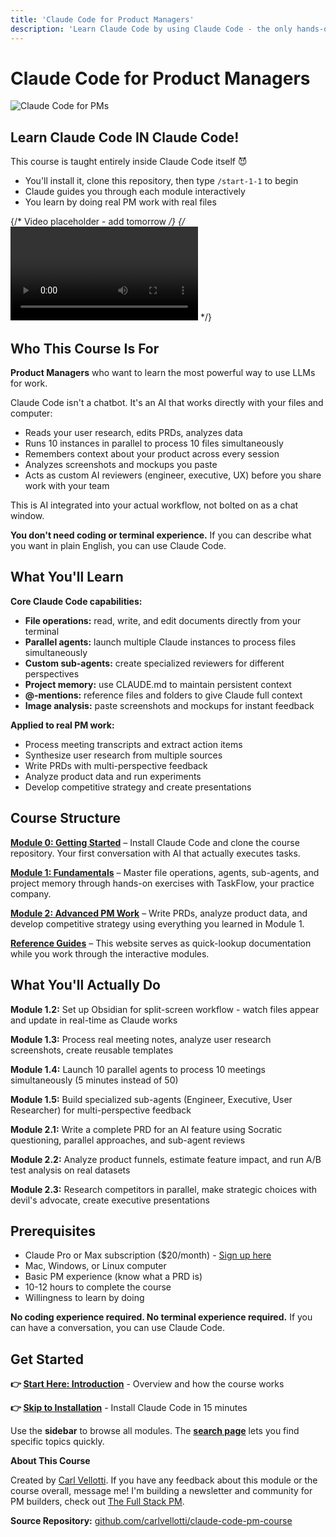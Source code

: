 ```yaml
---
title: 'Claude Code for Product Managers'
description: 'Learn Claude Code by using Claude Code - the only hands-on course taught entirely inside the tool itself'
---
```


# Claude Code for Product Managers

![Claude Code for PMs](/images/claude-code-for-pms.png)

## Learn Claude Code IN Claude Code!

This course is taught entirely inside Claude Code itself 😈
- You'll install it, clone this repository, then type `/start-1-1` to begin
- Claude guides you through each module interactively
- You learn by doing real PM work with real files

{/* Video placeholder - add tomorrow */}
{/* <video controls>
  <source src="/videos/course-preview.mp4" type="video/mp4" />
</video> */}

## Who This Course Is For

**Product Managers** who want to learn the most powerful way to use LLMs for work.

Claude Code isn't a chatbot. It's an AI that works directly with your files and computer:
- Reads your user research, edits PRDs, analyzes data
- Runs 10 instances in parallel to process 10 files simultaneously
- Remembers context about your product across every session
- Analyzes screenshots and mockups you paste
- Acts as custom AI reviewers (engineer, executive, UX) before you share work with your team

This is AI integrated into your actual workflow, not bolted on as a chat window.

**You don't need coding or terminal experience.** If you can describe what you want in plain English, you can use Claude Code.

## What You'll Learn

**Core Claude Code capabilities:**
- **File operations:** read, write, and edit documents directly from your terminal
- **Parallel agents:** launch multiple Claude instances to process files simultaneously
- **Custom sub-agents:** create specialized reviewers for different perspectives
- **Project memory:** use CLAUDE.md to maintain persistent context
- **@-mentions:** reference files and folders to give Claude full context
- **Image analysis:** paste screenshots and mockups for instant feedback

**Applied to real PM work:**
- Process meeting transcripts and extract action items
- Synthesize user research from multiple sources
- Write PRDs with multi-perspective feedback
- Analyze product data and run experiments
- Develop competitive strategy and create presentations

## Course Structure

[**Module 0: Getting Started**](/getting-started/introduction) – Install Claude Code and clone the course repository. Your first conversation with AI that actually executes tasks.

[**Module 1: Fundamentals**](/fundamentals/welcome) – Master file operations, agents, sub-agents, and project memory through hands-on exercises with TaskFlow, your practice company.

[**Module 2: Advanced PM Work**](/advanced/write-prd) – Write PRDs, analyze product data, and develop competitive strategy using everything you learned in Module 1.

[**Reference Guides**](/getting-started/introduction) – This website serves as quick-lookup documentation while you work through the interactive modules.

## What You'll Actually Do

**Module 1.2:** Set up Obsidian for split-screen workflow - watch files appear and update in real-time as Claude works

**Module 1.3:** Process real meeting notes, analyze user research screenshots, create reusable templates

**Module 1.4:** Launch 10 parallel agents to process 10 meetings simultaneously (5 minutes instead of 50)

**Module 1.5:** Build specialized sub-agents (Engineer, Executive, User Researcher) for multi-perspective feedback

**Module 2.1:** Write a complete PRD for an AI feature using Socratic questioning, parallel approaches, and sub-agent reviews

**Module 2.2:** Analyze product funnels, estimate feature impact, and run A/B test analysis on real datasets

**Module 2.3:** Research competitors in parallel, make strategic choices with devil's advocate, create executive presentations

## Prerequisites

- Claude Pro or Max subscription ($20/month) - [Sign up here](https://claude.ai/)
- Mac, Windows, or Linux computer
- Basic PM experience (know what a PRD is)
- 10-12 hours to complete the course
- Willingness to learn by doing

**No coding experience required. No terminal experience required.** If you can have a conversation, you can use Claude Code.

## Get Started

**👉 [Start Here: Introduction](/getting-started/introduction)** - Overview and how the course works

**👉 [Skip to Installation](/getting-started/installation)** - Install Claude Code in 15 minutes

Use the **sidebar** to browse all modules. The **[search page](/search)** lets you find specific topics quickly.


**About This Course**

Created by [Carl Vellotti](https://www.linkedin.com/in/carlvellotti/). If you have any feedback about this module or the course overall, message me! I'm building a newsletter and community for PM builders, check out [The Full Stack PM](https://fullstack-pm.com/subscribe).

**Source Repository:** [github.com/carlvellotti/claude-code-pm-course](https://github.com/carlvellotti/claude-code-pm-course)

